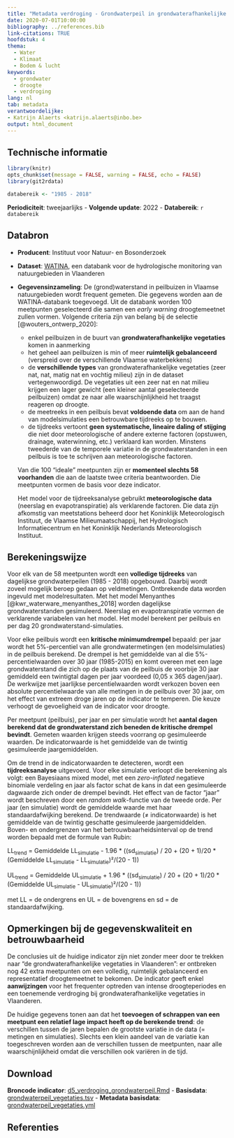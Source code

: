 ```yaml
---
title: "Metadata verdroging - Grondwaterpeil in grondwaterafhankelijke vegetaties"
date: 2020-07-01T10:00:00
bibliography: ../references.bib
link-citations: TRUE
hoofdstuk: 4
thema:
  - Water
  - Klimaat
  - Bodem & lucht
keywords:
  - grondwater
  - droogte
  - verdroging
lang: nl
tab: metadata
verantwoordelijke:
- Katrijn Alaerts <katrijn.alaerts@inbo.be>
output: html_document
---
```


## Technische informatie

```r
library(knitr)
opts_chunk$set(message = FALSE, warning = FALSE, echo = FALSE)
library(git2rdata)
```

```r
databereik <- "1985 - 2018"
```
**Periodiciteit**: tweejaarlijks
\- **Volgende update**: 2022
\- **Databereik**: `r databereik`

## Databron

- **Producent**: Instituut voor Natuur- en Bosonderzoek
- **Dataset**: [WATINA](https://watina.inbo.be/Pages/Common/Default.aspx), een databank voor de  hydrologische monitoring van natuurgebieden in Vlaanderen
- **Gegevensinzameling**: De (grond)waterstand in peilbuizen in Vlaamse natuurgebieden wordt frequent gemeten. Die gegevens worden aan de WATINA-databank toegevoegd. 
Uit de databank worden 100 meetpunten geselecteerd die samen een *early warning* droogtemeetnet zullen vormen. Volgende criteria zijn van belang bij de selectie [@wouters_ontwerp_2020]:
  + enkel peilbuizen in de buurt van **grondwaterafhankelijke vegetaties** komen in aanmerking 
  + het geheel aan peilbuizen is min of meer **ruimtelijk gebalanceerd** (verspreid over de verschillende Vlaamse waterbekkens)
  + de **verschillende types** van grondwaterafhankelijke vegetaties (zeer nat, nat, matig nat en vochtig milieu) zijn in de dataset vertegenwoordigd. 
De vegetaties uit een zeer nat en nat milieu krijgen een lager gewicht (een kleiner aantal geselecteerde peilbuizen) omdat ze naar alle waarschijnlijkheid het traagst reageren op droogte. 
  + de meetreeks in een peilbuis bevat **voldoende data** om aan de hand van modelsimulaties een betrouwbare tijdreeks op te bouwen. 
  + de tijdreeks vertoont **geen systematische, lineaire daling of stijging** die niet door meteorologische of andere externe factoren (opstuwen, drainage, waterwinning, etc.) verklaard kan worden. 
Minstens tweederde van de temporele variatie in de grondwaterstanden in een peilbuis is toe te schrijven aan meteorologische factoren. 
 
  Van die 100 “ideale” meetpunten zijn er **momenteel slechts 58 voorhanden** die aan de laatste twee criteria beantwoorden. 
Die meetpunten vormen de basis voor deze indicator.

  Het model voor de tijdreeksanalyse gebruikt **meteorologische data** (neerslag en evapotranspiratie) als verklarende factoren. 
Die data zijn afkomstig van meetstations beheerd door het Koninklijk Meteorologisch Instituut, de Vlaamse Milieumaatschappij, het Hydrologisch Informatiecentrum en het Koninklijk Nederlands Meteorologisch Instituut. 

## Berekeningswijze

Voor elk van de 58 meetpunten wordt een **volledige tijdreeks** van dagelijkse grondwaterpeilen (1985 - 2018) opgebouwd. 
Daarbij wordt zoveel mogelijk beroep gedaan op veldmetingen. 
Ontbrekende data worden ingevuld met modelresultaten. 
Met het model Menyanthes [@kwr_waterware_menyanthes_2018] worden dagelijkse grondwaterstanden gesimuleerd. 
Neerslag en evapotranspiratie vormen de verklarende variabelen van het model. 
Het model berekent per peilbuis en per dag 20 grondwaterstand-simulaties.

Voor elke peilbuis wordt een **kritische minimumdrempel** bepaald: per jaar wordt het 5%-percentiel van alle grondwatermetingen (en modelsimulaties) in de peilbuis berekend. 
De drempel is het gemiddelde van al die 5%-percentielwaarden over 30 jaar (1985-2015) en komt overeen met een lage grondwaterstand die zich op de plaats van de peilbuis de voorbije 30 jaar gemiddeld een twintigtal dagen per jaar voordeed (0,05 x 365 dagen/jaar). 
De werkwijze met jaarlijkse percentielwaarden wordt verkozen boven een absolute percentielwaarde van alle metingen in de peilbuis over 30 jaar, om het effect van extreem droge jaren op de indicator te temperen. Die keuze verhoogt de gevoeligheid van de indicator voor droogte. 

Per meetpunt (peilbuis), per jaar en per simulatie wordt het **aantal dagen berekend dat de grondwaterstand zich beneden de kritische drempel bevindt**. 
Gemeten waarden krijgen steeds voorrang op gesimuleerde waarden. 
De indicatorwaarde is het gemiddelde van de twintig gesimuleerde jaargemiddelden.

Om de trend in de indicatorwaarden te detecteren, wordt een **tijdreeksanalyse** uitgevoerd. 
Voor elke simulatie verloopt die berekening als volgt: een Bayesiaans mixed model, met een *zero-inflated* negatieve binomiale verdeling en jaar als factor schat de kans in dat een gesimuleerde dagwaarde zich onder de drempel bevindt. 
Het effect van de factor “jaar” wordt beschreven door een *random walk*-functie van de tweede orde.
Per jaar (en simulatie) wordt de gemiddelde waarde met haar standaardafwijking berekend. 
De trendwaarde (≠ indicatorwaarde) is het gemiddelde van de twintig geschatte gesimuleerde jaargemiddelden. Boven- en ondergrenzen van het betrouwbaarheidsinterval op de trend worden bepaald met de formule van Rubin:

LL~trend~ = Gemiddelde LL~simulatie~ - 1.96 * ((sd~simulatie~) / 20 + (20 + 1)/20 * (Gemiddelde LL~simulatie~ - LL~simulatie~)²/(20 - 1))

UL~trend~ = Gemiddelde UL~simulatie~ + 1.96 * ((sd~simulatie~) / 20 + (20 + 1)/20 * (Gemiddelde UL~simulatie~ - UL~simulatie~)²/(20 - 1))

met LL = de ondergrens en UL = de bovengrens en sd = de standaardafwijking.

## Opmerkingen bij de gegevenskwaliteit en betrouwbaarheid

De conclusies uit de huidige indicator zijn niet zonder meer door te trekken naar “de grondwaterafhankelijke vegetaties in Vlaanderen”: er ontbreken nog 42 extra meetpunten om een volledig, ruimtelijk gebalanceerd en representatief droogtemeetnet te bekomen. 
De indicator geeft enkel **aanwijzingen** voor het frequenter optreden van intense droogteperiodes en een toenemende verdroging bij grondwaterafhankelijke vegetaties in Vlaanderen. 

De huidige gegevens tonen aan dat het **toevoegen of schrappen van een meetpunt een relatief lage impact heeft op de berekende trend**: de verschillen tussen de jaren bepalen de grootste variatie in de data (= metingen en simulaties). 
Slechts een klein aandeel van de variatie kan toegeschreven worden aan de verschillen tussen de meetpunten, naar alle waarschijnlijkheid omdat die verschillen ook variëren in de tijd.

## Download

**Broncode indicator**: [d5_verdroging_grondwaterpeil.Rmd](../d5_verdroging_grondwaterpeil/d5_verdroging_grondwaterpeil.Rmd)
- **Basisdata**: [grondwaterpeil_vegetaties.tsv](../d5_verdroging_grondwaterpeil/grondwaterpeil_vegetaties.tsv)
- **Metadata basisdata**: [grondwaterpeil_vegetaties.yml](../d5_verdroging_grondwaterpeil/grondwaterpeil_vegetaties.yml)

## Referenties
